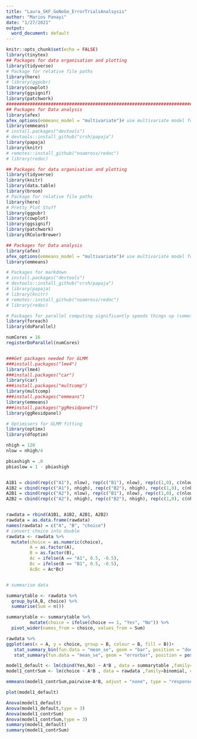 ```yaml
---
title: "Laura_SKF_GoNoGo_ErrorTrialsAnalsysis"
author: "Marios Panayi"
date: "1/27/2021"
output:
  word_document: default
---
```


```r
knitr::opts_chunk$set(echo = FALSE)
library(tinytex)
## Packages for data organisation and plotting
library(tidyverse)
# Package for relative file paths
library(here)
# library(ggpubr)
library(cowplot)
library(ggsignif)
library(patchwork)
################################################################################
## Packages for Data analysis
library(afex)
afex_options(emmeans_model = "multivariate")# use multivariate model for all follow-up tests.
library(emmeans)
# install.packages("devtools")
# devtools::install_github("crsh/papaja")
library(papaja)
library(knitr)
# remotes::install_github("noamross/redoc")
# library(redoc)

## Packages for data organisation and plotting
library(tidyverse)
library(knitr)
library(data.table)
library(broom)
# Package for relative file paths
library(here)
# Pretty Plot Stuff
library(ggpubr)
library(cowplot)
library(ggsignif)
library(patchwork)
library(RColorBrewer)

## Packages for Data analysis
library(afex)
afex_options(emmeans_model = "multivariate")# use multivariate model for all follow-up tests.
library(emmeans)

# Packages for markdown 
# install.packages("devtools")
# devtools::install_github("crsh/papaja")
# library(papaja)
# library(knitr)
# remotes::install_github("noamross/redoc")
# library(redoc)

# Packages for parallel computing significantly speeds things up (sometimes)
library(foreach)
library(doParallel)

numCores = 16
registerDoParallel(numCores)


###Get packages needed for GLMM
###install.packages("lme4")
library(lme4)
###install.packages("car")
library(car)
###install.packages("multcomp")
library(multcomp)
###install.packages("emmeans")
library(emmeans)
###install.packages("ggResidpanel")
library(ggResidpanel)

# Optimisers for GLMM fitting
library(optimx)
library(dfoptim)
```


```r


nhigh = 120
nlow = nhigh/4

pbiashigh = .8
pbiaslow = 1 - pbiashigh


A1B1 = cbind(rep(c("A1"), nlow), rep(c("B1"), nlow), rep(c(1,0), c(nlow*pbiaslow, nlow*pbiashigh)) )
A1B2 = cbind(rep(c("A1"), nhigh), rep(c("B2"), nhigh), rep(c(1,0), c(nhigh*pbiaslow, nhigh*pbiashigh)) )
A2B1 = cbind(rep(c("A2"), nlow), rep(c("B1"), nlow), rep(c(1,0), c(nlow*pbiashigh, nlow*pbiaslow)) )
A2B2 = cbind(rep(c("A2"), nhigh), rep(c("B2"), nhigh), rep(c(1,0), c(nhigh*pbiaslow, nhigh*pbiashigh)) )


rawdata = rbind(A1B1, A1B2, A2B1, A2B2)
rawdata = as.data.frame(rawdata)
names(rawdata) = c("A", "B", "choice")
# convert choice into double
rawdata <- rawdata %>% 
  mutate(choice = as.numeric(choice),
         A = as.factor(A),
         B = as.factor(B),
         Ac = ifelse(A == "A1", 0.5, -0.5),
         Bc = ifelse(B == "B1", 0.5, -0.5),
         AcBc = Ac*Bc)


# summarise data

summarytable <- rawdata %>%
  group_by(A,B, choice) %>% 
  summarise(Sum = n())

summarytable <- summarytable %>% 
         mutate(choice = ifelse(choice == 1, "Yes", "No")) %>% 
  pivot_wider(names_from = choice, values_from = Sum)

rawdata %>% 
ggplot(aes(x = A, y = choice, group = B, colour = B, fill = B))+
   stat_summary_bin(fun.data = "mean_se", geom = "bar", position = "dodge",  size = .3) +
   stat_summary(fun.data = "mean_se", geom = "errorbar", position = position_dodge(width = 0.9),  width = 0,  size = .3, colour = "black", linetype = "solid", show.legend = FALSE) 

model1_default <- lm(cbind(Yes,No) ~ A*B , data = summarytable ,family=binomial)
model1_contrSum <- lm(choice ~ A*B , data = rawdata ,family=binomial, contrasts = "contr.sum")

emmeans(model1_contrSum,pairwise~A*B, adjust = "none", type = "response")

plot(model1_default)

Anova(model1_default)
Anova(model1_default,type = 3)
Anova(model1_contrSum)
Anova(model1_contrSum,type = 3)
summary(model1_default)
summary(model1_contrSum)
                  
```








